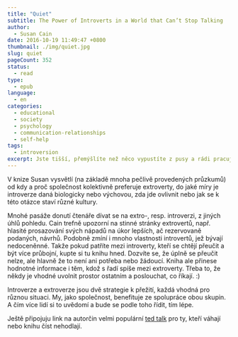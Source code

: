 ```yaml
---
title: "Quiet"
subtitle: The Power of Introverts in a World that Can’t Stop Talking
author:
  - Susan Cain
date: 2016-10-19 11:49:47 +0800
thumbnail: ./img/quiet.jpg
slug: quiet
pageCount: 352
status:
  - read
type:
  - epub
language:
  - en
categories:
  - educational
  - society
  - psychology
  - communication-relationships
  - self-help
tags:
  - introversion
excerpt: Jste tišší, přemýšlíte než něco vypustíte z pusy a rádi pracujete v klidu? Tyto a podobné vlastnosti jsou velmi potřebné, přesto však nejsou ve společnosti doceněnované.
---
```


V knize Susan vysvětlí (na základě mnoha pečlivě provedených průzkumů) od kdy a proč společnost kolektivně preferuje extroverty, do jaké míry je introverze daná biologicky nebo výchovou, zda jde ovlivnit nebo jak se k této otázce staví různé kultury.

Mnohé pasáže donutí čtenáře dívat se na extro-, resp. introverzi, z jiných úhlů pohledu. Cain trefně upozorní na stinné stránky extrovertů, např. hlasité prosazování svých nápadů na úkor lepších, ač rezervovaně podaných, návrhů. Podobně zmíní i mnoho vlastnosti introvertů, jež bývají nedoceněnné. Takže pokud patříte mezi introverty, kteří se chtějí přeučit a být více průbojní, kupte si tu knihu hned. Dozvíte se, že úplně se přeučit nelze, ale hlavně že to není ani potřeba nebo žádoucí. Kniha ale přinese hodnotné informace i těm, kdož s řadí spíše mezi extroverty. Třeba to, že někdy je vhodné uvolnit prostor ostatním a poslouchat, co říkají. :)

Introverze a extroverze jsou dvě strategie k přežití, každá vhodná pro různou situaci. My, jako společnost, benefituje ze spolupráce obou skupin. A čím více lidí si to uvědomí a bude se podle toho řídit, tím lépe.

Ještě připojuju link na autorčin velmi populární <a href="https://www.ted.com/talks/susan_cain_the_power_of_introverts">ted talk</a> pro ty, kteří váhají nebo knihu číst nehodlají.
